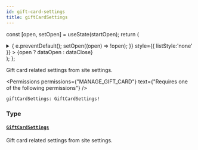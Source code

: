 ```yaml
---
id: gift-card-settings
title: giftCardSettings
---
```






const [open, setOpen] = useState(startOpen);
return (
<details {...(open ? { open: true } : {})} className="details" style={{ border:'none', boxShadow:'none', background:'var(--ifm-background-color)' }}>
<summary
onClick={(e) => {
e.preventDefault();
setOpen((open) => !open);
}}
style={{ listStyle:'none' }} >
{open ? dataOpen : dataClose}
</summary>
{open && children}
</details>
);
};

Gift card related settings from site settings.


<Permissions permissions={"MANAGE_GIFT_CARD"} text={"Requires one of the following permissions"} />


```graphql
giftCardSettings: GiftCardSettings!
```

### Type

#### [`GiftCardSettings`](../../../api-reference/gift-cards/objects/gift-card-settings.mdx) <Badge class="badge badge--secondary" text="object"/> <Badge class="badge badge--secondary" text="gift-cards"/>

Gift card related settings from site settings.


